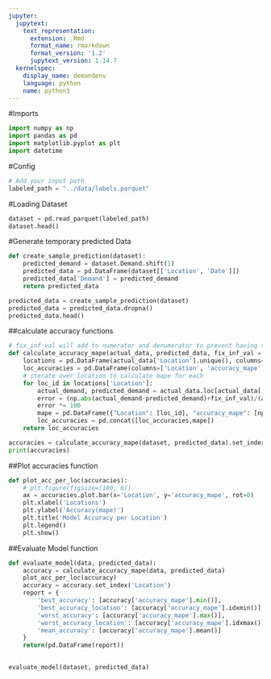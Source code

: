 ```yaml
---
jupyter:
  jupytext:
    text_representation:
      extension: .Rmd
      format_name: rmarkdown
      format_version: '1.2'
      jupytext_version: 1.14.7
  kernelspec:
    display_name: demandenv
    language: python
    name: python3
---
```


#Imports

```python
import numpy as np
import pandas as pd
import matplotlib.pyplot as plt
import datetime
```

#Config

```python
# Add your input path
labeled_path = "../data/labels.parquet"
```

#Loading Dataset

```python
dataset = pd.read_parquet(labeled_path)
dataset.head()
```

#Generate temporary predicted Data

```python
def create_sample_prediction(dataset):
    predicted_demand = dataset.Demand.shift(1)
    predicted_data = pd.DataFrame(dataset[['Location', 'Date']])
    predicted_data['Demand'] = predicted_demand
    return predicted_data

```

```python
predicted_data = create_sample_prediction(dataset)
predicted_data = predicted_data.dropna()
predicted_data.head()
```

##calculate accuracy functions

```python
# fix_inf_val will add to numerator and denumerator to prevent having the inf value
def calculate_accuracy_mape(actual_data, predicted_data, fix_inf_val = 1000):
    locations = pd.DataFrame(actual_data['Location'].unique(), columns=['Location'])
    loc_accuracies = pd.DataFrame(columns=['Location', 'accuracy_mape'])
    # iterate over location to calculate mape for each
    for loc_id in locations['Location']:
        actual_demand, predicted_demand = actual_data.loc[actual_data['Location']==loc_id].Demand, predicted_data.loc[predicted_data['Location']==loc_id].Demand
        error = (np.abs(actual_demand-predicted_demand)+fix_inf_val)/(actual_demand+fix_inf_val)
        error *= 100
        mape = pd.DataFrame({"Location": [loc_id], "accuracy_mape": [np.sum(error)/len(error)]})
        loc_accuracies = pd.concat([loc_accuracies,mape])
    return loc_accuracies

```

```python
accuracies = calculate_accuracy_mape(dataset, predicted_data).set_index('Location')
print(accuracies)

```

##Plot accuracies function

```python
def plot_acc_per_loc(accuracies):
    # plt.figure(figsize=(180, 6))
    ax = accuracies.plot.bar(x='Location', y='accuracy_mape', rot=0)
    plt.xlabel('Locations')
    plt.ylabel('Accuracy(mape)')
    plt.title('Model Accuracy per Location')
    plt.legend()
    plt.show()

```

##Evaluate Model function

```python
def evaluate_model(data, predicted_data):
    accuracy = calculate_accuracy_mape(data, predicted_data)
    plot_acc_per_loc(accuracy)
    accuracy = accuracy.set_index('Location')
    report = {
        'best_accuracy': [accuracy['accuracy_mape'].min()],
        'best_accuracy_location': [accuracy['accuracy_mape'].idxmin()],
        'worst_accuracy': [accuracy['accuracy_mape'].max()],
        'worst_accuracy_location': [accuracy['accuracy_mape'].idxmax()],
        'mean_accuracy': [accuracy['accuracy_mape'].mean()]
    }
    return(pd.DataFrame(report))
    
```

```python
evaluate_model(dataset, predicted_data)
```

```python

```
